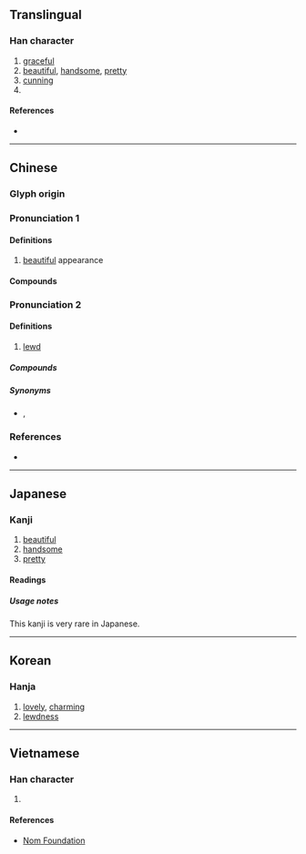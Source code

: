 {{character info/new}}
==Translingual==

===Han character===
{{Han char|rn=38|rad=女|as=06|sn=9|four=40448|canj=VYCK|ids=⿰女交}}

# [[graceful]]
# [[beautiful]], [[handsome]], [[pretty]]
# [[cunning]]
# {{surname|zh}}

====References====
* {{Han ref|kx=0260.060|dkj=06214|dj=0526.060|hdz=21047.050|uh=59E3|ud=23011|bh=ABBB|bd=43963}}

----

==Chinese==
{{zh-forms}}

===Glyph origin===
{{Han etym}}

===Pronunciation 1===
{{zh-pron
|m=jiāo
|c=gaau2
|mc=2
|oc=1
|cat=
}}

====Definitions====
{{zh-hanzi}}

#[[beautiful]] appearance

====Compounds====
{{zh-der|夸姣|姣好|姣媚|姣美|姣麗|娥姣}}

===Pronunciation 2===
{{zh-pron
|m=xiáo
|c=haau4
|mc=1
|oc=2
|cat=
}}

====Definitions====
{{zh-hanzi}}

#[[lewd]]

=====Compounds=====
{{zh-der|姣婆|發姣}}

=====Synonyms=====
* {{sense|lewd}} {{zh-l|淫蕩}}, {{zh-l|淫亂}}

===References===
* {{R:yue:Hanzi}}

----

==Japanese==

===Kanji===
{{ja-kanji|grade=|rs=女06}}

# [[beautiful]]
# [[handsome]]
# [[pretty]]

====Readings====
{{ja-readings
|goon=きょう<けう
|kanon=こう<かう
|kun=みめよ-い, うつく-し.い, いさぎよ-い
}}

=====Usage notes=====
This kanji is very rare in Japanese.

----

==Korean==

===Hanja===
{{ko-hanja|hangeul=교|rv=gyo|mr=kyo}}

# [[lovely]], [[charming]]
# [[lewdness]]

----

==Vietnamese==

===Han character===
{{vi-hantu|[[giảo]]|rs=女06}}

# {{rfdef|vi|sort=女06}}

====References====
* [http://nomfoundation.org/common/nom_details.php?codepoint=59e3 Nom Foundation]